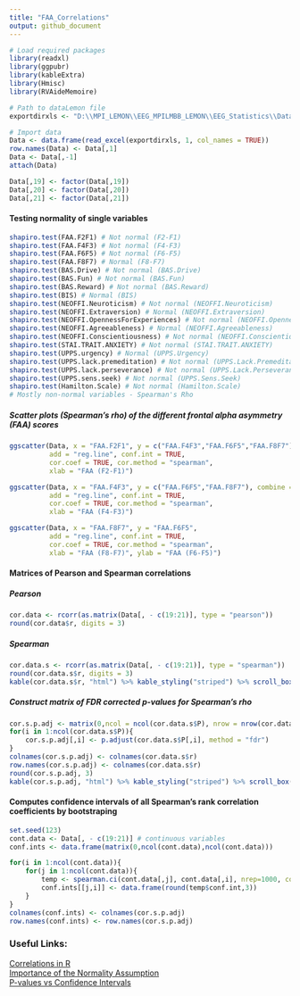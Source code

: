 ---
title: "FAA_Correlations"
output: github_document
---

```{r}
# Load required packages
library(readxl)
library(ggpubr)
library(kableExtra)
library(Hmisc)
library(RVAideMemoire)

# Path to dataLemon file
exportdirxls <- "D:\\MPI_LEMON\\EEG_MPILMBB_LEMON\\EEG_Statistics\\DataLemon.xlsx"

# Import data
Data <- data.frame(read_excel(exportdirxls, 1, col_names = TRUE))
row.names(Data) <- Data[,1]
Data <- Data[,-1]
attach(Data)

Data[,19] <- factor(Data[,19]) 
Data[,20] <- factor(Data[,20])
Data[,21] <- factor(Data[,21])
```
#### Testing normality of single variables
```{r}
shapiro.test(FAA.F2F1) # Not normal (F2-F1)
shapiro.test(FAA.F4F3) # Not normal (F4-F3)
shapiro.test(FAA.F6F5) # Not normal (F6-F5)
shapiro.test(FAA.F8F7) # Normal (F8-F7)
shapiro.test(BAS.Drive) # Not normal (BAS.Drive)
shapiro.test(BAS.Fun) # Not normal (BAS.Fun)
shapiro.test(BAS.Reward) # Not normal (BAS.Reward)
shapiro.test(BIS) # Normal (BIS)
shapiro.test(NEOFFI.Neuroticism) # Not normal (NEOFFI.Neuroticism)
shapiro.test(NEOFFI.Extraversion) # Normal (NEOFFI.Extraversion)
shapiro.test(NEOFFI.OpennessForExperiences) # Not normal (NEOFFI.OpennessForExperiences)
shapiro.test(NEOFFI.Agreeableness) # Normal (NEOFFI.Agreeableness)
shapiro.test(NEOFFI.Conscientiousness) # Not normal (NEOFFI.Conscientiousness)
shapiro.test(STAI.TRAIT.ANXIETY) # Not normal (STAI.TRAIT.ANXIETY)
shapiro.test(UPPS.urgency) # Normal (UPPS.Urgency)
shapiro.test(UPPS.lack.premeditation) # Not normal (UPPS.Lack.Premeditation)
shapiro.test(UPPS.lack.perseverance) # Not normal (UPPS.Lack.Perseverance)
shapiro.test(UPPS.sens.seek) # Not normal (UPPS.Sens.Seek)
shapiro.test(Hamilton.Scale) # Not normal (Hamilton.Scale)
# Mostly non-normal variables - Spearman's Rho

```
##### Scatter plots (Spearman's rho) of the different frontal alpha asymmetry (FAA) scores
```{r}
ggscatter(Data, x = "FAA.F2F1", y = c("FAA.F4F3","FAA.F6F5","FAA.F8F7"), combine = TRUE, 
          add = "reg.line", conf.int = TRUE, 
          cor.coef = TRUE, cor.method = "spearman",
          xlab = "FAA (F2-F1)")
```
```{r}
ggscatter(Data, x = "FAA.F4F3", y = c("FAA.F6F5","FAA.F8F7"), combine = TRUE, 
          add = "reg.line", conf.int = TRUE, 
          cor.coef = TRUE, cor.method = "spearman",
          xlab = "FAA (F4-F3)")
```
```{r}
ggscatter(Data, x = "FAA.F8F7", y = "FAA.F6F5", 
          add = "reg.line", conf.int = TRUE, 
          cor.coef = TRUE, cor.method = "spearman",
          xlab = "FAA (F8-F7)", ylab = "FAA (F6-F5)")
```

#### Matrices of Pearson and Spearman correlations

##### Pearson
```{r}
cor.data <- rcorr(as.matrix(Data[, - c(19:21)], type = "pearson"))
round(cor.data$r, digits = 3)
```


##### Spearman
```{r}
cor.data.s <- rcorr(as.matrix(Data[, - c(19:21)], type = "spearman"))
round(cor.data.s$r, digits = 3)
kable(cor.data.s$r, "html") %>% kable_styling("striped") %>% scroll_box(width = "100%")
```

##### Construct matrix of FDR corrected p-values for Spearman's rho
```{r}
cor.s.p.adj <- matrix(0,ncol = ncol(cor.data.s$P), nrow = nrow(cor.data.s$P))
for(i in 1:ncol(cor.data.s$P)){
    cor.s.p.adj[,i] <- p.adjust(cor.data.s$P[,i], method = "fdr")
}
colnames(cor.s.p.adj) <- colnames(cor.data.s$r)
row.names(cor.s.p.adj) <- colnames(cor.data.s$r)
round(cor.s.p.adj, 3)
kable(cor.s.p.adj, "html") %>% kable_styling("striped") %>% scroll_box(width = "100%")
```

#### Computes confidence intervals of all Spearman's rank correlation coefficients by bootstraping
```{r}
set.seed(123)
cont.data <- Data[, - c(19:21)] # continuous variables
conf.ints <- data.frame(matrix(0,ncol(cont.data),ncol(cont.data)))

for(i in 1:ncol(cont.data)){
    for(j in 1:ncol(cont.data)){
        temp <- spearman.ci(cont.data[,j], cont.data[,i], nrep=1000, conf.level=0.95)
        conf.ints[[j,i]] <- data.frame(round(temp$conf.int,3))
    }
}
colnames(conf.ints) <- colnames(cor.s.p.adj)
row.names(conf.ints) <- row.names(cor.s.p.adj)
```


### Useful Links:
[Correlations in R](http://www.sthda.com/english/wiki/correlation-test-between-two-variables-in-r)  
[Importance of the Normality Assumption](https://doi.org/10.1146/annurev.publhealth.23.100901.140546)  
[P-values vs Confidence Intervals](https://www.ncbi.nlm.nih.gov/pmc/articles/PMC2689604/)  
